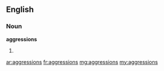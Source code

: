 ==English==

===Noun===
'''aggressions'''

# {{plural of|aggression}}

[[ar:aggressions]]
[[fr:aggressions]]
[[mg:aggressions]]
[[my:aggressions]]